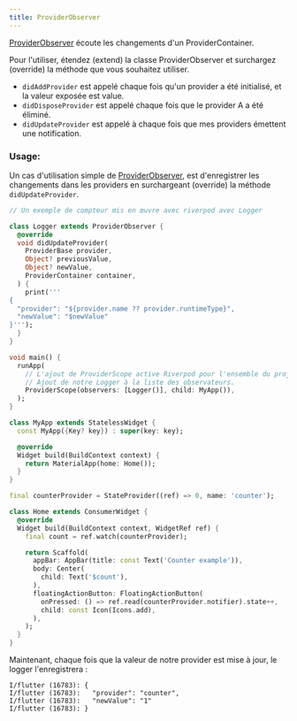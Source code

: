 ```yaml
---
title: ProviderObserver
---
```


[ProviderObserver] écoute les changements d'un ProviderContainer.

Pour l'utiliser, étendez (extend) la classe ProviderObserver et surchargez (override) 
la méthode que vous souhaitez utiliser.

- `didAddProvider` est appelé chaque fois qu'un provider a été initialisé, et la valeur exposée est value.
- `didDisposeProvider` est appelé chaque fois que le provider A a été éliminé.
- `didUpdateProvider` est appelé à chaque fois que mes providers émettent une notification.

### Usage: 

Un cas d'utilisation simple de [ProviderObserver], est d'enregistrer 
les changements dans les providers en surchargeant (override) la méthode `didUpdateProvider`.

```dart
// Un exemple de compteur mis en œuvre avec riverpod avec Logger

class Logger extends ProviderObserver {
  @override
  void didUpdateProvider(
    ProviderBase provider,
    Object? previousValue,
    Object? newValue,
    ProviderContainer container,
  ) {
    print('''
{
  "provider": "${provider.name ?? provider.runtimeType}",
  "newValue": "$newValue"
}''');
  }
}

void main() {
  runApp(
    // L'ajout de ProviderScope active Riverpod pour l'ensemble du projet.
    // Ajout de notre Logger à la liste des observateurs.
    ProviderScope(observers: [Logger()], child: MyApp()),
  );
}

class MyApp extends StatelessWidget {
  const MyApp({Key? key}) : super(key: key);

  @override
  Widget build(BuildContext context) {
    return MaterialApp(home: Home());
  }
}

final counterProvider = StateProvider((ref) => 0, name: 'counter');

class Home extends ConsumerWidget {
  @override
  Widget build(BuildContext context, WidgetRef ref) {
    final count = ref.watch(counterProvider);

    return Scaffold(
      appBar: AppBar(title: const Text('Counter example')),
      body: Center(
        child: Text('$count'),
      ),
      floatingActionButton: FloatingActionButton(
        onPressed: () => ref.read(counterProvider.notifier).state++,
        child: const Icon(Icons.add),
      ),
    );
  }
}
```

Maintenant, chaque fois que la valeur de notre provider est mise à jour, le logger l'enregistrera :

```
I/flutter (16783): {
I/flutter (16783):   "provider": "counter",
I/flutter (16783):   "newValue": "1"
I/flutter (16783): }
```

[providerobserver]: https://pub.dev/documentation/riverpod/latest/riverpod/ProviderObserver-class.html